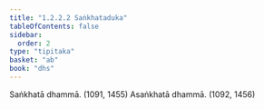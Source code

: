```yaml
---
title: "1.2.2.2 Saṅkhataduka"
tableOfContents: false
sidebar:
  order: 2
type: "tipitaka"
basket: "ab"
book: "dhs"
---
```



<DynamicBreadcrumb />

<Division number="30" book="dhs" bookNo="29" page="6">

<Paragraph number="84" book="dhs">
Saṅkhatā dhammā. (<Emphasis>1091, 1455</Emphasis>)
</Paragraph>

<Paragraph number="85" book="dhs">
Asaṅkhatā dhammā. (<Emphasis>1092, 1456</Emphasis>)
</Paragraph>
</Division>